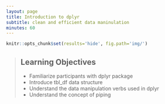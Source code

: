 ```yaml
---
layout: page
title: Introduction to dplyr
subtitle: clean and efficient data maninulation
minutes: 60
---
```

  
```r
knitr::opts_chunk$set(results='hide', fig.path='img/')
```

> ## Learning Objectives
>
> * Familiarize participants with dplyr package
> * Introduce tbl_df data structure
> * Understand the data manipulation verbs used in dplyr
> * Understand the concept of piping

